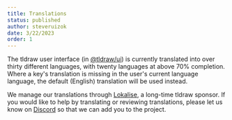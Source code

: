 ```yaml
---
title: Translations
status: published
author: steveruizok
date: 3/22/2023
order: 1
---
```


The tldraw user interface (in [@tldraw/ui](/docs/user-interface)) is currently translated into over thirty different languages, with twenty languages at above 70% completion. Where a key's translation is missing in the user's current language language, the default (English) translation will be used instead.

We manage our translations through [Lokalise](https://www.lokalise.com), a long-time tldraw sponsor. If you would like to help by translating or reviewing translations, please let us know on [Discord](https://discord.gg/sKNgCZyrrf) so that we can add you to the project.
